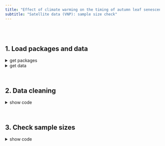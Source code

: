 ```yaml
---
title: "Effect of climate warming on the timing of autumn leaf senescence reverses after the summer solstice"
subtitle: "Satellite data (VNP): sample size check"
---
```


<br><br>

## 1. Load packages and data

<details><summary>get packages</summary>
```r
require(data.table)
require(ggplot2)
require(tidyverse)
require(raster)
require(viridis)


#plot theme
plotTheme1 = theme(
  legend.position   = "top",
  legend.background = element_rect(fill=NA, size=0.5, linetype="solid"),
  legend.text       = element_text(color="black"),
  panel.grid.major  = element_line(colour = "lightgrey"), 
  panel.background  = element_blank(),
  panel.border      = element_rect(colour = "black", fill=NA),
  axis.line         = element_line(color = "black"),
  axis.text         = element_text(colour = "black"),
  strip.background  = element_rect(fill=NA),
  strip.text        = element_text(colour = 'black'),
  plot.title        = element_text(face="bold"))
```
</details>

<details><summary>get data</summary>
```r
## set working directory
setwd("/Users/consti/Desktop/PhD/Publication_material/17_Autumn_phenology_tier2/Remote_sensing/Analysis")
# paths
Drivers_path = "Analysis_input/Drivers_final_onset_VNP/Merged_file"
Land_cover_path  = "Analysis_input/Drivers"

## Import data
Pheno.df     <- fread(paste(Drivers_path, "Remote_sensing_drivers_data_onset_VNP.csv", sep="/"))

LandCover.df <- fread(paste(Land_cover_path, "Land_Cover_Type_025.csv", sep="/")) %>%
  mutate(geometry = gsub("POINT ","",  geometry),
         geometry = gsub("\\(|\\)","", geometry)) %>%
  separate(geometry, into = c("Lon","Lat"), sep=" ") %>%
  mutate(Lat = as.numeric(Lat),
         Lon = as.numeric(Lon)) 
```
</details>

<br>

## 2. Data cleaning
<details><summary>show code</summary>
```r
Pheno.df = Pheno.df %>%
  mutate(Year = as.numeric(Year)) %>% 
  group_by(geometry) %>%
  #delete pixels with fewer than 9 years
  filter(n() >= 9) %>%
  ungroup() %>%
  dplyr::select(-c(V1)) %>%
  left_join(LandCover.df, by=c("Lat","Lon")) %>%
  #delete evergreen broadleaf pixels
  filter(!LC_Type == "EvgB")
```
</details>

<br>

## 3. Check sample sizes
<details><summary>show code</summary>
```r
#total observations
nrow(Pheno.df)

#how many sites in total?
length(unique(Pheno.df$geometry))

#time span 
range(Pheno.df$Year)
hist(Pheno.df$Year, xlab="Year", main="Temporal distribution of data", col='lightblue', breaks=10)

#latitudinal gradient 
range(Pheno.df$Lat)
hist(Pheno.df$Lat, xlab="Latitude", main="Latitudinal gradient", col='lightblue')

#Land cover types
Pheno.df.unique = Pheno.df %>% distinct(geometry, .keep_all = T)
barplot(table(Pheno.df.unique$LC_Type))
table(Pheno.df.unique$LC_Type)

#leaf-out data
mean(Pheno.df$Onset_Greenness_Increase)
sd(Pheno.df$Onset_Greenness_Increase)
range(Pheno.df$Onset_Greenness_Increase)
hist(Pheno.df$Onset_Greenness_Increase, xlab="Leaf-out date", main="Leaf-out gradient", col='lightblue')

#leaf-off data
mean(Pheno.df$Onset_Greenness_Decrease)
sd(Pheno.df$Onset_Greenness_Decrease)
quantile(Pheno.df$Onset_Greenness_Decrease, probs=c(0.05, 0.5, 0.95))
range(Pheno.df$Onset_Greenness_Decrease)
hist(Pheno.df$Onset_Greenness_Decrease, xlab="Senescence date", main="Senescence gradient", col='lightblue')

#Create summary dataframe by time series
n.years = Pheno.df %>%
  group_by(geometry) %>%
  summarise(count = n())
mean(n.years$count)
max(n.years$count)
min(n.years$count)

#Map the observations
mp <- NULL
mapWorld <- borders("world", colour="gray60", fill="gray60") # create a layer of borders
mp <- ggplot() + mapWorld + plotTheme1

#Now Layer the stations on top
mp <- mp + geom_tile(data = Pheno.df, 
                       aes(x = Lon, y = Lat, fill=LC_Type)) +
  scale_fill_viridis_d(option = "D") +
  coord_cartesian(ylim = c(20, 70)) +
  xlab("") + ylab('') 
mp
```
</details>